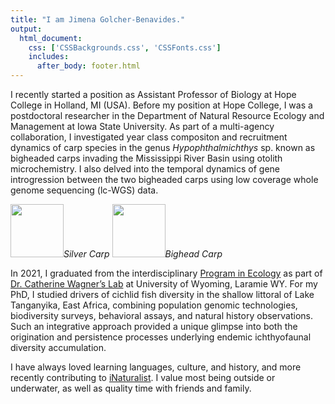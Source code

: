 ```yaml
---
title: "I am Jimena Golcher-Benavides."
output: 
  html_document:
    css: ['CSSBackgrounds.css', 'CSSFonts.css']
    includes:
      after_body: footer.html
---
```

<!-- This adds my headshot, floating to the left of the text and with 20 pixels of padding around it.  -->

<script>
   $(document).ready(function() {
     $head = $('#header');
     $head.prepend('<img src=\"IMG_0935.jpg\" style=\"float: left;width: 300px;padding: 20px\"/>')
   });
</script>

 I recently started a position as Assistant Professor of Biology at Hope College in Holland, MI (USA). Before my position at Hope College, I was a postdoctoral researcher in the Department of Natural Resource Ecology and Management at Iowa State University. As part of a multi-agency collaboration, I investigated year class compositon and recruitment dynamics of carp species in the genus *Hypophthalmichthys* sp. known as bigheaded carps invading the Mississippi River Basin using otolith microchemistry. I also delved into the temporal dynamics of gene introgression between the two bigheaded carps using low coverage whole genome sequencing (lc-WGS) data.
 
![](./SilverCarpVector-01.png){width=85px}*Silver Carp* ![](./SilverCarpVector-02.png){width=85px}*Bighead Carp*
 
 
 In 2021, I graduated from the interdisciplinary [Program in Ecology](http://www.uwyo.edu/pie/) as part of [Dr. Catherine Wagner's Lab](https://cewagnerlab.com/) at University of Wyoming, Laramie WY. For my PhD, I studied drivers of cichlid fish diversity in the shallow littoral of Lake Tanganyika, East Africa, combining population genomic technologies, biodiversity surveys, behavioral assays, and natural history observations. Such an integrative approach provided a unique glimpse into both the origination and persistence processes underlying endemic ichthyofaunal diversity accumulation.

 I have always loved learning languages, culture, and history, and more recently contributing to [iNaturalist](https://www.inaturalist.org/users/318056). I value most being outside or underwater, as well as quality time with friends and family.


